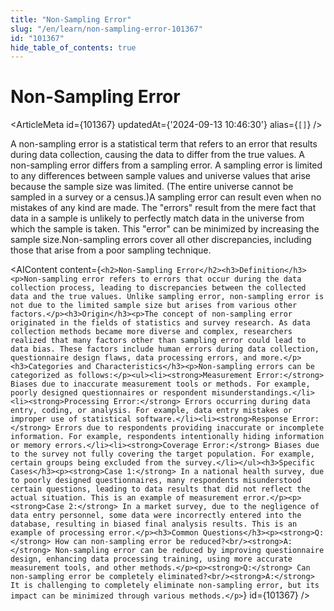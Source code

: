 ```yaml
---
title: "Non-Sampling Error"
slug: "/en/learn/non-sampling-error-101367"
id: "101367"
hide_table_of_contents: true
---
```



# Non-Sampling Error

<ArticleMeta id={101367} updatedAt={'2024-09-13 10:46:30'} alias={`[]`} />
<div className='border-solid border-b border-t-0 my-4 border-[var(--ifm-color-gray-300)]' />

A non-sampling error is a statistical term that refers to an error that results during data collection, causing the data to differ from the true values. A non-sampling error differs from a sampling error. A sampling error is limited to any differences between sample values and universe values that arise because the sample size was limited. (The entire universe cannot be sampled in a survey or a census.)A sampling error can result even when no mistakes of any kind are made. The "errors" result from the mere fact that data in a sample is unlikely to perfectly match data in the universe from which the sample is taken. This "error" can be minimized by increasing the sample size.Non-sampling errors cover all other discrepancies, including those that arise from a poor sampling technique.

<AIContent content={`<h2>Non-Sampling Error</h2><h3>Definition</h3><p>Non-sampling error refers to errors that occur during the data collection process, leading to discrepancies between the collected data and the true values. Unlike sampling error, non-sampling error is not due to the limited sample size but arises from various other factors.</p><h3>Origin</h3><p>The concept of non-sampling error originated in the fields of statistics and survey research. As data collection methods became more diverse and complex, researchers realized that many factors other than sampling error could lead to data bias. These factors include human errors during data collection, questionnaire design flaws, data processing errors, and more.</p><h3>Categories and Characteristics</h3><p>Non-sampling errors can be categorized as follows:</p><ul><li><strong>Measurement Error:</strong> Biases due to inaccurate measurement tools or methods. For example, poorly designed questionnaires or respondent misunderstandings.</li><li><strong>Processing Error:</strong> Errors occurring during data entry, coding, or analysis. For example, data entry mistakes or improper use of statistical software.</li><li><strong>Response Error:</strong> Errors due to respondents providing inaccurate or incomplete information. For example, respondents intentionally hiding information or memory errors.</li><li><strong>Coverage Error:</strong> Biases due to the survey not fully covering the target population. For example, certain groups being excluded from the survey.</li></ul><h3>Specific Cases</h3><p><strong>Case 1:</strong> In a national health survey, due to poorly designed questionnaires, many respondents misunderstood certain questions, leading to data results that did not reflect the actual situation. This is an example of measurement error.</p><p><strong>Case 2:</strong> In a market survey, due to the negligence of data entry personnel, some data were incorrectly entered into the database, resulting in biased final analysis results. This is an example of processing error.</p><h3>Common Questions</h3><p><strong>Q:</strong> How can non-sampling error be reduced?<br/><strong>A:</strong> Non-sampling error can be reduced by improving questionnaire design, enhancing data processing training, using more accurate measurement tools, and other methods.</p><p><strong>Q:</strong> Can non-sampling error be completely eliminated?<br/><strong>A:</strong> It is challenging to completely eliminate non-sampling error, but its impact can be minimized through various methods.</p>`} id={101367} />
